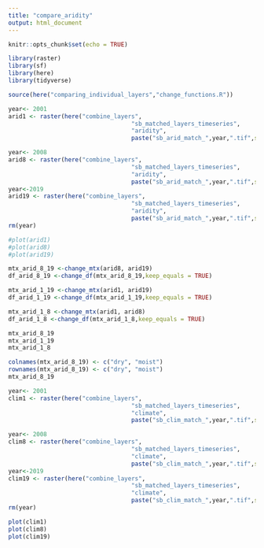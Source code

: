 ```yaml
---
title: "compare_aridity"
output: html_document
---
```


```r
knitr::opts_chunk$set(echo = TRUE)

library(raster)
library(sf)
library(here)
library(tidyverse)

source(here("comparing_individual_layers","change_functions.R"))
```

```r
year<- 2001
arid1 <- raster(here("combine_layers",
                                   "sb_matched_layers_timeseries",
                                   "aridity",
                                   paste("sb_arid_match_",year,".tif",sep="")))

year<- 2008
arid8 <- raster(here("combine_layers",
                                   "sb_matched_layers_timeseries",
                                   "aridity",
                                   paste("sb_arid_match_",year,".tif",sep="")))
year<-2019
arid19 <- raster(here("combine_layers",
                                   "sb_matched_layers_timeseries",
                                   "aridity",
                                   paste("sb_arid_match_",year,".tif",sep="")))
rm(year)

#plot(arid1)
#plot(arid8)
#plot(arid19)
```


```r
mtx_arid_8_19 <-change_mtx(arid8, arid19)
df_arid_8_19 <-change_df(mtx_arid_8_19,keep_equals = TRUE)

mtx_arid_1_19 <-change_mtx(arid1, arid19)
df_arid_1_19 <-change_df(mtx_arid_1_19,keep_equals = TRUE)

mtx_arid_1_8 <-change_mtx(arid1, arid8)
df_arid_1_8 <-change_df(mtx_arid_1_8,keep_equals = TRUE)

mtx_arid_8_19
mtx_arid_1_19
mtx_arid_1_8
```


```r
colnames(mtx_arid_8_19) <- c("dry", "moist")
rownames(mtx_arid_8_19) <- c("dry", "moist")
mtx_arid_8_19
```


```r
year<- 2001
clim1 <- raster(here("combine_layers",
                                   "sb_matched_layers_timeseries",
                                   "climate",
                                   paste("sb_clim_match_",year,".tif",sep="")))

year<- 2008
clim8 <- raster(here("combine_layers",
                                   "sb_matched_layers_timeseries",
                                   "climate",
                                   paste("sb_clim_match_",year,".tif",sep="")))
year<-2019
clim19 <- raster(here("combine_layers",
                                   "sb_matched_layers_timeseries",
                                   "climate",
                                   paste("sb_clim_match_",year,".tif",sep="")))
rm(year)

plot(clim1)
plot(clim8)
plot(clim19)
```
